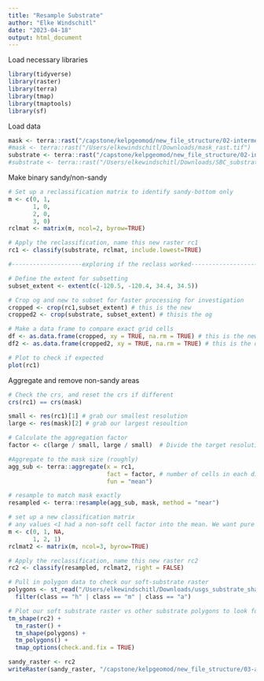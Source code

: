 ```yaml
---
title: "Resample Substrate"
author: "Elke Windschitl"
date: "2023-04-18"
output: html_document
---
```


Load necessary libraries

```r
library(tidyverse)  
library(raster)
library(terra)
library(tmap)
library(tmaptools)
library(sf)
```

Load data

```r
mask <- terra::rast("/capstone/kelpgeomod/new_file_structure/02-intermediate-data/mask/mask_rast.tif")
#mask <- terra::rast("/Users/elkewindschitl/Downloads/mask_rast.tif")
substrate <- terra::rast("/capstone/kelpgeomod/new_file_structure/02-intermediate-data/substrate/SBC_substrate.tif")
#substrate <- terra::rast("/Users/elkewindschitl/Downloads/SBC_substrate.tif")
```

Make binary sandy/non-sandy

```r
# Set up a reclassification matrix to identify sandy-bottom only
m <- c(0, 1,
       1, 0,
       2, 0,
       3, 0)
rclmat <- matrix(m, ncol=2, byrow=TRUE)

# Apply the reclassification, name this new raster rc1
rc1 <- classify(substrate, rclmat, include.lowest=TRUE)

#--------------------exploring if the reclass worked-----------------------

# Define the extent for subsetting
subset_extent <- extent(c(-120.5, -120.4, 34.4, 34.5)) 

# Crop og and new to subset for faster processing for investigation
cropped <- crop(rc1,subset_extent) # this is the new
cropped2 <- crop(substrate, subset_extent) # thisis the og

# Make a data frame to compare exact grid cells 
df <- as.data.frame(cropped, xy = TRUE, na.rm = TRUE) # this is the new
df2 <- as.data.frame(cropped2, xy = TRUE, na.rm = TRUE) # this is the og

# Plot to check if expected
plot(rc1)
```

Aggregate and remove non-sandy areas

```r
# Check the crs, and reset the crs if different
crs(rc1) == crs(mask)

small <- res(rc1)[1] # grab our smallest resolution
large <- res(mask)[2] # grab our largest resoultion

# Calculate the aggregation factor
factor <- c(large / small, large / small)  # Divide the target resolution (1 km) by the source resolution (3 m)

#Aggregate to the mask size (roughly)
agg_sub <- terra::aggregate(x = rc1,
                            fact = factor, # number of cells in each direction
                            fun = "mean")

# resample to match mask exactly
resampled <- terra::resample(agg_sub, mask, method = "near")

# set up a new classification matrix
# any values <1 had a non-soft cell factor into the mean. We want pure soft-bottom
m <- c(0, 1, NA,
       1, 2, 1)
rclmat2 <- matrix(m, ncol=3, byrow=TRUE)

# Apply the reclassification, name this new raster rc2
rc2 <- classify(resampled, rclmat2, right = FALSE)

# Pull in polygon data to check our soft-substrate raster
polygons <- st_read("/Users/elkewindschitl/Downloads/usgs_substrate_shape/usgs_substrate.shp") %>% 
  filter(class == "h" | class == "m" | class == "a")

# Plot our soft substrate raster vs other substrate polygons to look for overlap
tm_shape(rc2) +
  tm_raster() +
  tm_shape(polygons) +
  tm_polygons() +
  tmap_options(check.and.fix = TRUE)
```

```r
sandy_raster <- rc2
writeRaster(sandy_raster, "/capstone/kelpgeomod/new_file_structure/03-analysis-data/substrate/sandy-bottom-1km.tif")
```

